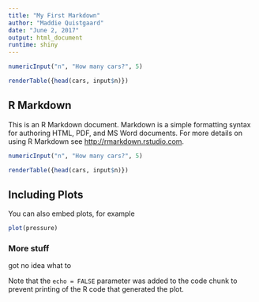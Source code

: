---
title: "My First Markdown"
author: "Maddie Quistgaard"
date: "June 2, 2017"
output: html_document
runtime: shiny
---

```{r setup, include=FALSE}
numericInput("n", "How many cars?", 5)

renderTable({head(cars, input$n)})

```

## R Markdown

This is an R Markdown document. Markdown is a simple formatting syntax for authoring HTML, PDF, and MS Word documents. For more details on using R Markdown see <http://rmarkdown.rstudio.com>.




```{r, echo = FALSE}
numericInput("n", "How many cars?", 5)

renderTable({head(cars, input$n)})
```

## Including Plots

You can also embed plots, for example

```{r pressure, echo=FALSE}
plot(pressure)
```
### More stuff

got no idea what to 

Note that the `echo = FALSE` parameter was added to the code chunk to prevent printing of the R code that generated the plot.
